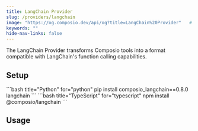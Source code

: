 ```yaml
---
title: LangChain Provider
slug: /providers/langchain
image: "https://og.composio.dev/api/og?title=LangChain%20Provider"   # image for socials
keywords: ""
hide-nav-links: false
---
```


The LangChain Provider transforms Composio tools into a format compatible with LangChain's function calling capabilities.

## Setup
<CodeGroup>
```bash title="Python" for="python"
pip install composio_langchain==0.8.0 langchain
```
```bash title="TypeScript" for="typescript"
npm install @composio/langchain
```
</CodeGroup>

## Usage

<CodeGroup>
<SnippetCode
  src="fern/snippets/providers/python/langchain-provider.py"
  title="Python"
/>
<SnippetCode
  src="fern/snippets/providers/typescript/langchain.ts"
  title="TypeScript"
/>
</CodeGroup>